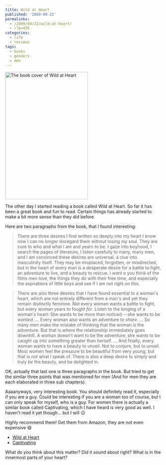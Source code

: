 ---
title: Wild at Heart
published: '2009-09-22'
permalinks:
  - /2009/09/22/wild-at-heart/
  - /?p=435
categories:
  - life
  - reviews
tags:
  - books
  - genders
  - men
---

<img
  src="/blog/wild-at-heart/Wild_at_Heart.jpg"
  alt="The book cover of Wild at Heart"
  width="266"
  height="410"
  className="float-right ml-6 max-w-[30%]"
/>

The other day I started reading a book called Wild at Heart. So far it has been a great book and fun to read. Certain things has already started to make a bit more sense than they did before.

Here are two paragraphs from the book, that I found interesting:

> There are three desires I find written so deeply into my heart I know now I can no longer disregard them without losing my soul. They are core to who and what I am and yearn to be. I gaze into boyhood, I search the pages of literature, I listen carefully to many, many men, and I am convinced these desires are universal, a clue into masculinity itself. They may be misplaced, forgotten, or misdirected, but in the heart of every man is a desperate desire for a battle to fight, an adventure to live, and a beauty to rescue. I want o you think of the films men love, the things they do with their free time, and especially the aspirations of little boys and see if I am not right on this.

> There are also three desires that I have found essential to a woman's heart, which are not entirely different from a man's and yet they remain distinctly feminine. Not every woman wants a battle to fight, but every woman years to fought _for_. Listen to the longing of a woman's heart: She wants to be more than noticed---she wants to be _wanted_. ... Every woman also wants an adventure to _share_. ... So many men make the mistake of thinking that the woman _is_ the adventure. But that is where the relationship immediately goes downhill. A woman doesn't want to be the adventure; she wants to be caught up into something greater than herself. ... And finally, every woman wants to have a beauty to unveil. Not to conjure, but to unveil. Most women feel the pressure to be beautiful from very young, but that is not what I speak of. There is also a deep desire to simply and truly _be_ the beauty, and be delighted in.

OK, actually that last one is three paragraphs in the book. But tried to get the similar three points that was mentioned for men (And for men they are each elaborated in three sub chapters).

Aaaanyways, very interesting book. You should definitely read it, especially if you are a guy. Could be interesting if you are a woman too of course, but I can only speak for myself, who is a guy. For women there is actually a similar book called Captivating, which I have heard is very good as well. I haven't read it yet though... but I will 😉

Highly recommend them! Get them from Amazon, they are not even expensive 😄

- [Wild at Heart](http://amzn.to/aCAHKD)
- [Captivating](http://amzn.to/bsNpvI)

What do _you_ think about this matter? Did it sound about right? What is in the innermost parts of your heart?
